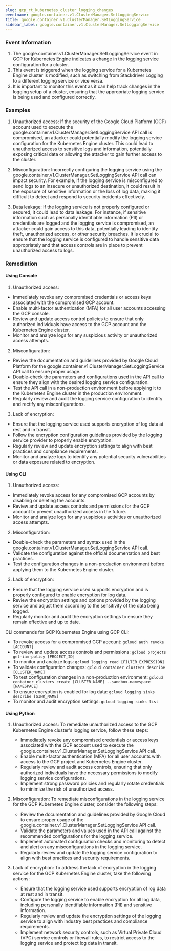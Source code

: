 ```yaml
--- 
slug: gcp_rt_kubernetes_cluster_logging_changes
eventname: google.container.v1.ClusterManager.SetLoggingService
title: google.container.v1.ClusterManager.SetLoggingService
sidebar_label: google.container.v1.ClusterManager.SetLoggingService
---
```

                       
### Event Information

1. The google.container.v1.ClusterManager.SetLoggingService event in GCP for Kubernetes Engine indicates a change in the logging service configuration for a cluster.
2. This event is triggered when the logging service for a Kubernetes Engine cluster is modified, such as switching from Stackdriver Logging to a different logging service or vice versa.
3. It is important to monitor this event as it can help track changes in the logging setup of a cluster, ensuring that the appropriate logging service is being used and configured correctly.


### Examples

1. Unauthorized access: If the security of the Google Cloud Platform (GCP) account used to execute the google.container.v1.ClusterManager.SetLoggingService API call is compromised, an attacker could potentially modify the logging service configuration for the Kubernetes Engine cluster. This could lead to unauthorized access to sensitive logs and information, potentially exposing critical data or allowing the attacker to gain further access to the cluster.

2. Misconfiguration: Incorrectly configuring the logging service using the google.container.v1.ClusterManager.SetLoggingService API call can impact security. For example, if the logging service is misconfigured to send logs to an insecure or unauthorized destination, it could result in the exposure of sensitive information or the loss of log data, making it difficult to detect and respond to security incidents effectively.

3. Data leakage: If the logging service is not properly configured or secured, it could lead to data leakage. For instance, if sensitive information such as personally identifiable information (PII) or credentials are logged and the logging service is compromised, an attacker could gain access to this data, potentially leading to identity theft, unauthorized access, or other security breaches. It is crucial to ensure that the logging service is configured to handle sensitive data appropriately and that access controls are in place to prevent unauthorized access to logs.

### Remediation

#### Using Console

1. Unauthorized access:
- Immediately revoke any compromised credentials or access keys associated with the compromised GCP account.
- Enable multi-factor authentication (MFA) for all user accounts accessing the GCP console.
- Review and update access control policies to ensure that only authorized individuals have access to the GCP account and the Kubernetes Engine cluster.
- Monitor and analyze logs for any suspicious activity or unauthorized access attempts.

2. Misconfiguration:
- Review the documentation and guidelines provided by Google Cloud Platform for the google.container.v1.ClusterManager.SetLoggingService API call to ensure proper usage.
- Double-check the parameters and configurations used in the API call to ensure they align with the desired logging service configuration.
- Test the API call in a non-production environment before applying it to the Kubernetes Engine cluster in the production environment.
- Regularly review and audit the logging service configuration to identify and rectify any misconfigurations.

3. Lack of encryption:
- Ensure that the logging service used supports encryption of log data at rest and in transit.
- Follow the encryption configuration guidelines provided by the logging service provider to properly enable encryption.
- Regularly review and update encryption settings to align with best practices and compliance requirements.
- Monitor and analyze logs to identify any potential security vulnerabilities or data exposure related to encryption.

#### Using CLI

1. Unauthorized access:
- Immediately revoke access for any compromised GCP accounts by disabling or deleting the accounts.
- Review and update access controls and permissions for the GCP account to prevent unauthorized access in the future.
- Monitor and analyze logs for any suspicious activities or unauthorized access attempts.

2. Misconfiguration:
- Double-check the parameters and syntax used in the google.container.v1.ClusterManager.SetLoggingService API call.
- Validate the configuration against the official documentation and best practices.
- Test the configuration changes in a non-production environment before applying them to the Kubernetes Engine cluster.

3. Lack of encryption:
- Ensure that the logging service used supports encryption and is properly configured to enable encryption for log data.
- Review the encryption settings and options provided by the logging service and adjust them according to the sensitivity of the data being logged.
- Regularly monitor and audit the encryption settings to ensure they remain effective and up to date.

CLI commands for GCP Kubernetes Engine using GCP CLI:
- To revoke access for a compromised GCP account: `gcloud auth revoke [ACCOUNT]`
- To review and update access controls and permissions: `gcloud projects get-iam-policy [PROJECT_ID]`
- To monitor and analyze logs: `gcloud logging read [FILTER_EXPRESSION]`
- To validate configuration changes: `gcloud container clusters describe [CLUSTER_NAME]`
- To test configuration changes in a non-production environment: `gcloud container clusters create [CLUSTER_NAME] --sandbox-namespace [NAMESPACE]`
- To ensure encryption is enabled for log data: `gcloud logging sinks describe [SINK_NAME]`
- To monitor and audit encryption settings: `gcloud logging sinks list`

#### Using Python

1. Unauthorized access: To remediate unauthorized access to the GCP Kubernetes Engine cluster's logging service, follow these steps:
   - Immediately revoke any compromised credentials or access keys associated with the GCP account used to execute the google.container.v1.ClusterManager.SetLoggingService API call.
   - Enable multi-factor authentication (MFA) for all user accounts with access to the GCP project and Kubernetes Engine cluster.
   - Regularly review and audit access controls, ensuring that only authorized individuals have the necessary permissions to modify logging service configurations.
   - Implement strong password policies and regularly rotate credentials to minimize the risk of unauthorized access.

2. Misconfiguration: To remediate misconfigurations in the logging service for the GCP Kubernetes Engine cluster, consider the following steps:
   - Review the documentation and guidelines provided by Google Cloud to ensure proper usage of the google.container.v1.ClusterManager.SetLoggingService API call.
   - Validate the parameters and values used in the API call against the recommended configurations for the logging service.
   - Implement automated configuration checks and monitoring to detect and alert on any misconfigurations in the logging service.
   - Regularly review and update the logging service configuration to align with best practices and security requirements.

3. Lack of encryption: To address the lack of encryption in the logging service for the GCP Kubernetes Engine cluster, take the following actions:
   - Ensure that the logging service used supports encryption of log data at rest and in transit.
   - Configure the logging service to enable encryption for all log data, including personally identifiable information (PII) and sensitive information.
   - Regularly review and update the encryption settings of the logging service to align with industry best practices and compliance requirements.
   - Implement network security controls, such as Virtual Private Cloud (VPC) service controls or firewall rules, to restrict access to the logging service and protect log data in transit.


 